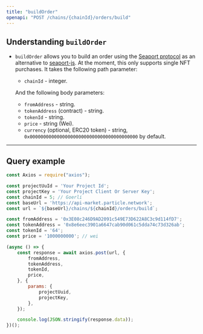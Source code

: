 ```yaml
---
title: "buildOrder"
openapi: "POST /chains/{chainId}/orders/build"
---
```


## Understanding `buildOrder`

- `buildOrder` allows you to build an order using the [Seaport protocol](https://github.com/ProjectOpenSea/seaport) as an alternative to [seaport-js](https://github.com/ProjectOpenSea/seaport-js). At the moment, this only supports single NFT purchases. It takes the following path parameter:

  - `chainId` - integer.

  And the following body parameters:

  - `fromAddress` - string.
  - `tokenAddress` (contract) - string.
  - `tokenId` - string.
  - `price` - string (Wei).
  - `currency` (optional, ERC20 token) - string, `0x0000000000000000000000000000000000000000` by default.

***

## Query example

```javascript JavaScript
const Axios = require("axios");

const projectUuId = 'Your Project Id';
const projectKey = 'Your Project Client Or Server Key';
const chainId = 5; // Goerli
const baseUrl = 'https://api-market.particle.network';
const url = `${baseUrl}/chains/${chainId}/orders/build`;

const fromAddress = '0x3E08c246D9AD2091c549E73D622A8C3c9d114fD7';
const tokenAddress = '0x8e6eec3901a6647cab90d061c5dda74c73d326ab';
const tokenId = '64';
const price = '1000000000'; // wei

(async () => {
    const response = await axios.post(url, {
        fromAddress,
        tokenAddress,
        tokenId,
        price,
    }, {
        params: {
            projectUuid,
            projectKey,
        },
    });

    console.log(JSON.stringify(response.data));
})();
```
